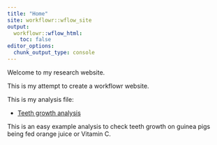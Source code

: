 ```yaml
---
title: "Home"
site: workflowr::wflow_site
output:
  workflowr::wflow_html:
    toc: false
editor_options:
  chunk_output_type: console
---
```


Welcome to my research website.

This is my attempt to create a workflowr website.

This is my analysis file:

* [Teeth growth analysis](teeth.html)

This is an easy example analysis to check teeth growth on guinea pigs being fed
orange juice or Vitamin C.  


